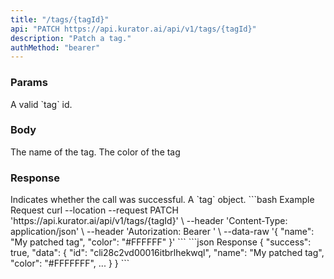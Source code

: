 ```yaml
---
title: "/tags/{tagId}"
api: "PATCH https://api.kurator.ai/api/v1/tags/{tagId}"
description: "Patch a tag."
authMethod: "bearer"
---
```


### Params

<ParamField path="tagId" required type="string">
  A valid `tag` id.
</ParamField>

### Body

<ParamField body="name" type="string">
  The name of the tag.
</ParamField>
<ParamField body="color" type="string">
  The color of the tag
</ParamField>

### Response

<ResponseField name="success" type="boolean">
  Indicates whether the call was successful.
</ResponseField>

<ResponseField name="data" type="object">
  A `tag` object.
</ResponseField>

<RequestExample>
```bash Example Request
curl --location --request PATCH 'https://api.kurator.ai/api/v1/tags/{tagId}' \
--header 'Content-Type: application/json' \
--header 'Autorization: Bearer <token>' \
--data-raw '{
    "name": "My patched tag",
    "color": "#FFFFFF"
}'
```
</RequestExample>

<ResponseExample>
```json Response
{
  "success": true,
  "data": {
   "id": "cli28c2vd00016itbrlhekwql",
    "name": "My patched tag",
    "color": "#FFFFFFF",
    ...
  }
}
```
</ResponseExample>

